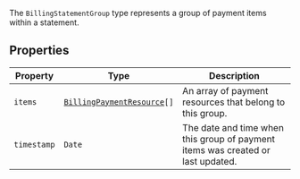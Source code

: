 The `BillingStatementGroup` type represents a group of payment items within a statement.

## Properties

| Property                           | Type                                                                                               | Description                                                                     |
| ---------------------------------- | -------------------------------------------------------------------------------------------------- | ------------------------------------------------------------------------------- |
| <a id="items"></a> `items`         | <code>[BillingPaymentResource](/docs/reference/javascript/types/billing-payment-resource)[]</code> | An array of payment resources that belong to this group.                        |
| <a id="timestamp"></a> `timestamp` | `Date`                                                                                             | The date and time when this group of payment items was created or last updated. |
